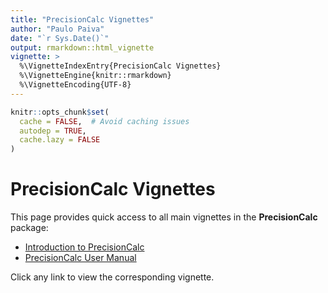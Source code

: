 ```yaml
---
title: "PrecisionCalc Vignettes"
author: "Paulo Paiva"
date: "`r Sys.Date()`"
output: rmarkdown::html_vignette
vignette: >
  %\VignetteIndexEntry{PrecisionCalc Vignettes}
  %\VignetteEngine{knitr::rmarkdown}
  %\VignetteEncoding{UTF-8}
---
```



```r
knitr::opts_chunk$set(
  cache = FALSE,  # Avoid caching issues
  autodep = TRUE,
  cache.lazy = FALSE
)
```

# PrecisionCalc Vignettes

This page provides quick access to all main vignettes in the **PrecisionCalc** package:

- [Introduction to PrecisionCalc](GettingStarted.html)
- [PrecisionCalc User Manual](Manual.html)


Click any link to view the corresponding vignette.
